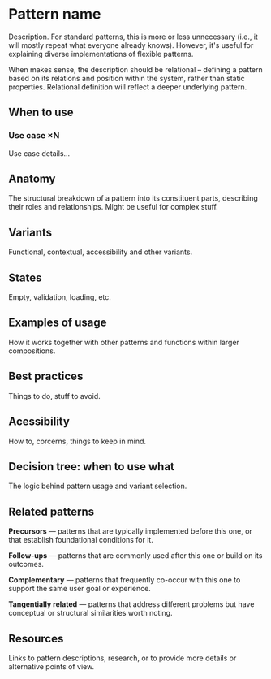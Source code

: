 
<Meta title="Pattern template" />

# Pattern name

Description. For standard patterns, this is more or less unnecessary (i.e., it will mostly repeat what everyone already knows).
However, it's useful for explaining diverse implementations of flexible patterns.

When makes sense, the description should be relational – defining a pattern based on its relations and position within the system, rather than static properties. Relational definition will reflect a deeper underlying pattern.

## When to use

### Use case ×N

Use case details...

## Anatomy

The structural breakdown of a pattern into its constituent parts, describing their roles and relationships. Might be useful for complex stuff.

## Variants

Functional, contextual, accessibility and other variants.

## States

Empty, validation, loading, etc.

## Examples of usage

How it works together with other patterns and functions within larger compositions.

## Best practices

Things to do, stuff to avoid.

## Acessibility

How to, corcerns, things to keep in mind.

## Decision tree: when to use what

The logic behind pattern usage and variant selection.

## Related patterns

**Precursors** — patterns that are typically implemented before this one, or that establish foundational conditions for it.

**Follow-ups** — patterns that are commonly used after this one or build on its outcomes.

**Complementary** — patterns that frequently co-occur with this one to support the same user goal or experience.

**Tangentially related** — patterns that address different problems but have conceptual or structural similarities worth noting.

## Resources

Links to pattern descriptions, research, or to provide more details or alternative points of view.